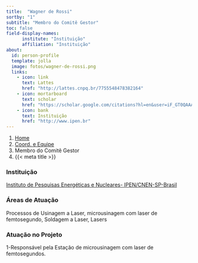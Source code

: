 ```yaml
---
title:  "Wagner de Rossi"
sortby: "1"
subtitle: "Membro do Comitê Gestor"
toc: false
field-display-names:
      institute: "Instituição"
      affiliation: "Instituição"
about:
  id: person-profile
  template: jolla
  image: fotos/wagner-de-rossi.png
  links:
    - icon: link
      text: Lattes
      href: "http://lattes.cnpq.br/7755548478382164"
    - icon: mortarboard
      text: scholar
      href: "https://scholar.google.com/citations?hl=en&user=iF_GT0QAAAAJ"
    - icon: bank
      text: Instituição
      href: "http://www.ipen.br"
---
```


```{=html}
<nav aria-label="breadcrumb">
  <ol class="breadcrumb">
    <li class="breadcrumb-item"><a href="../../index.html">Home</a></li>
    <li class="breadcrumb-item"><a href="../coord-equipe.html">Coord. e Equipe</a></li>
    <li class="breadcrumb-item active">Membro do Comitê Gestor</li>
    <li class="breadcrumb-item active" aria-current="page">{{< meta title >}}</li>
  </ol>
</nav>
```
:::{#person-profile}
:::

### Instituição

[Instituto de Pesquisas Energéticas e Nucleares- IPEN/CNEN-SP-Brasil](http://www.ipen.br)

### Áreas de Atuação

Processos de Usinagem a Laser, microusinagem com laser de femtosegundo, Soldagem a Laser, Lasers

### Atuação no Projeto

1-Responsável pela Estação de microusinagem com laser de femtosegundos.
